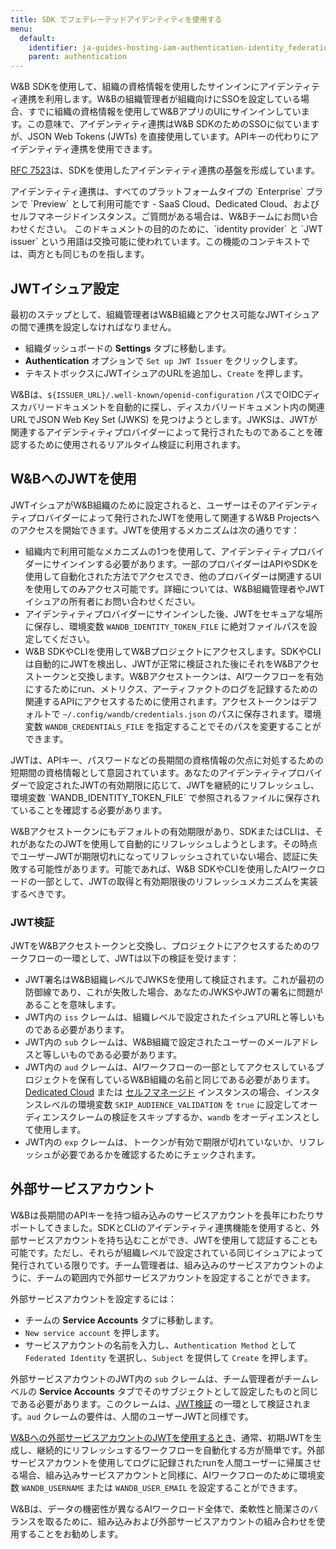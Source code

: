 ```yaml
---
title: SDK でフェデレーテッドアイデンティティを使用する
menu:
  default:
    identifier: ja-guides-hosting-iam-authentication-identity_federation
    parent: authentication
---
```


W&B SDKを使用して、組織の資格情報を使用したサインインにアイデンティティ連携を利用します。W&Bの組織管理者が組織向けにSSOを設定している場合、すでに組織の資格情報を使用してW&BアプリのUIにサインインしています。この意味で、アイデンティティ連携はW&B SDKのためのSSOに似ていますが、JSON Web Tokens (JWTs) を直接使用しています。APIキーの代わりにアイデンティティ連携を使用できます。

[RFC 7523](https://datatracker.ietf.org/doc/html/rfc7523)は、SDKを使用したアイデンティティ連携の基盤を形成しています。

<Note>
アイデンティティ連携は、すべてのプラットフォームタイプの `Enterprise` プランで `Preview` として利用可能です - SaaS Cloud、Dedicated Cloud、およびセルフマネージドインスタンス。ご質問がある場合は、W&Bチームにお問い合わせください。
</Note>

<Note>
このドキュメントの目的のために、`identity provider` と `JWT issuer` という用語は交換可能に使われています。この機能のコンテキストでは、両方とも同じものを指します。
</Note>

## JWTイシュア設定

最初のステップとして、組織管理者はW&B組織とアクセス可能なJWTイシュアの間で連携を設定しなければなりません。

* 組織ダッシュボードの **Settings** タブに移動します。
* **Authentication** オプションで `Set up JWT Issuer` をクリックします。
* テキストボックスにJWTイシュアのURLを追加し、`Create` を押します。

W&Bは、`${ISSUER_URL}/.well-known/openid-configuration` パスでOIDCディスカバリードキュメントを自動的に探し、ディスカバリードキュメント内の関連URLでJSON Web Key Set (JWKS) を見つけようとします。JWKSは、JWTが関連するアイデンティティプロバイダーによって発行されたものであることを確認するために使用されるリアルタイム検証に利用されます。

## W&BへのJWTを使用

JWTイシュアがW&B組織のために設定されると、ユーザーはそのアイデンティティプロバイダーによって発行されたJWTを使用して関連するW&B Projectsへのアクセスを開始できます。JWTを使用するメカニズムは次の通りです：

* 組織内で利用可能なメカニズムの1つを使用して、アイデンティティプロバイダーにサインインする必要があります。一部のプロバイダーはAPIやSDKを使用して自動化された方法でアクセスでき、他のプロバイダーは関連するUIを使用してのみアクセス可能です。詳細については、W&B組織管理者やJWTイシュアの所有者にお問い合わせください。
* アイデンティティプロバイダーにサインインした後、JWTをセキュアな場所に保存し、環境変数 `WANDB_IDENTITY_TOKEN_FILE` に絶対ファイルパスを設定してください。
* W&B SDKやCLIを使用してW&Bプロジェクトにアクセスします。SDKやCLIは自動的にJWTを検出し、JWTが正常に検証された後にそれをW&Bアクセストークンと交換します。W&Bアクセストークンは、AIワークフローを有効にするためにrun、メトリクス、アーティファクトのログを記録するための関連するAPIにアクセスするために使用されます。アクセストークンはデフォルトで `~/.config/wandb/credentials.json` のパスに保存されます。環境変数 `WANDB_CREDENTIALS_FILE` を指定することでそのパスを変更することができます。

<Note>
JWTは、APIキー、パスワードなどの長期間の資格情報の欠点に対処するための短期間の資格情報として意図されています。あなたのアイデンティティプロバイダーで設定されたJWTの有効期限に応じて、JWTを継続的にリフレッシュし、環境変数 `WANDB_IDENTITY_TOKEN_FILE` で参照されるファイルに保存されていることを確認する必要があります。

W&Bアクセストークンにもデフォルトの有効期限があり、SDKまたはCLIは、それがあなたのJWTを使用して自動的にリフレッシュしようとします。その時点でユーザーJWTが期限切れになってリフレッシュされていない場合、認証に失敗する可能性があります。可能であれば、W&B SDKやCLIを使用したAIワークロードの一部として、JWTの取得と有効期限後のリフレッシュメカニズムを実装するべきです。
</Note>

### JWT検証

JWTをW&Bアクセストークンと交換し、プロジェクトにアクセスするためのワークフローの一環として、JWTは以下の検証を受けます：

* JWT署名はW&B組織レベルでJWKSを使用して検証されます。これが最初の防御線であり、これが失敗した場合、あなたのJWKSやJWTの署名に問題があることを意味します。
* JWT内の `iss` クレームは、組織レベルで設定されたイシュアURLと等しいものである必要があります。
* JWT内の `sub` クレームは、W&B組織で設定されたユーザーのメールアドレスと等しいものである必要があります。
* JWT内の `aud` クレームは、AIワークフローの一部としてアクセスしているプロジェクトを保有しているW&B組織の名前と同じである必要があります。[Dedicated Cloud](/ja/platform/hosting/hosting-options/dedicated_cloud) または [セルフマネージド](/ja/platform/hosting/hosting-options/self-managed) インスタンスの場合、インスタンスレベルの環境変数 `SKIP_AUDIENCE_VALIDATION` を `true` に設定してオーディエンスクレームの検証をスキップするか、`wandb` をオーディエンスとして使用します。
* JWT内の `exp` クレームは、トークンが有効で期限が切れていないか、リフレッシュが必要であるかを確認するためにチェックされます。

## 外部サービスアカウント

W&Bは長期間のAPIキーを持つ組み込みのサービスアカウントを長年にわたりサポートしてきました。SDKとCLIのアイデンティティ連携機能を使用すると、外部サービスアカウントを持ち込むことができ、JWTを使用して認証することも可能です。ただし、それらが組織レベルで設定されている同じイシュアによって発行されている限りです。チーム管理者は、組み込みのサービスアカウントのように、チームの範囲内で外部サービスアカウントを設定することができます。

外部サービスアカウントを設定するには：

* チームの **Service Accounts** タブに移動します。
* `New service account` を押します。
* サービスアカウントの名前を入力し、`Authentication Method` として `Federated Identity` を選択し、`Subject` を提供して `Create` を押します。

外部サービスアカウントのJWT内の `sub` クレームは、チーム管理者がチームレベルの **Service Accounts** タブでそのサブジェクトとして設定したものと同じである必要があります。このクレームは、[JWT検証](#jwt-validation) の一環として検証されます。`aud` クレームの要件は、人間のユーザーJWTと同様です。

[W&Bへの外部サービスアカウントのJWTを使用するとき](#using-the-jwt-to-access-wb)、通常、初期JWTを生成し、継続的にリフレッシュするワークフローを自動化する方が簡単です。外部サービスアカウントを使用してログに記録されたrunを人間ユーザーに帰属させる場合、組み込みサービスアカウントと同様に、AIワークフローのために環境変数 `WANDB_USERNAME` または `WANDB_USER_EMAIL` を設定することができます。

<Note>
W&Bは、データの機密性が異なるAIワークロード全体で、柔軟性と簡潔さのバランスを取るために、組み込みおよび外部サービスアカウントの組み合わせを使用することをお勧めします。
</Note>